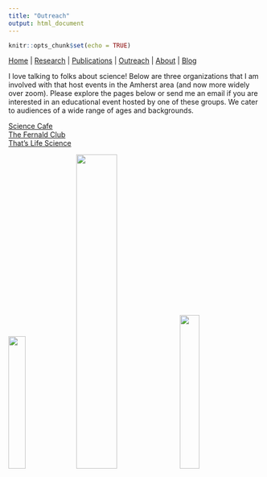 ```yaml
---
title: "Outreach"
output: html_document
---
```


```r
knitr::opts_chunk$set(echo = TRUE)
```

[Home](index.html)  |  [Research](research.html)  |  [Publications](pubs.html)  |  [Outreach](outreach.html)  |  [About](about.html) | [Blog](blog.html)

I love talking to folks about science! Below are three organizations that I am involved with that host events in the Amherst area (and now more widely over zoom). Please explore the pages below or send me an email if you are interested in an educational event hosted by one of these groups. We cater to audiences of a wide range of ages and backgrounds. 

[Science Cafe](https://oebsciencecafe.org/) <br/>
[The Fernald Club](https://www.fernaldclub.org/home) <br/>
[That's Life Science](http://thatslifesci.com/) <br/>

<img src="images/Hannah and Alison2.JPG" width="26%"> <img src="images/IMG_6434.JPG" width="40%"> <img src="images/Fernald.png" width="28%"> 
